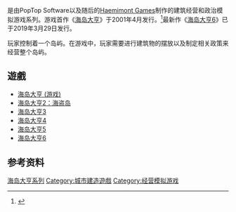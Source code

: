 {{Underlinked|time=2016-10-02T04:20:16+00:00}}
{{NoteTA
| G1=Games
}}

{{vgsname|cn=海岛大亨系列|tw=总统万岁系列|en=Tropico}}是由PopTop Software以及随后的[[Haemimont_Games|Haemimont Games]]制作的建筑经营和政治模拟游戏系列。游戏首作《[[海岛大亨_(游戏)|海岛大亨]]》于2001年4月发行。<ref name="Releases">{{cite web | title=Release Information for Tropico | author= | url=http://www.mobygames.com/game/tropico/release-info | year= | work=MobyGames | accessdate=14 August 2006 | archive-date=2019-03-31 | archive-url=https://web.archive.org/web/20190331104045/https://www.mobygames.com/game/tropico/release-info | dead-url=no }}</ref>最新作《[[海岛大亨6|海岛大亨6]]》已于2019年3月29日发行。

玩家控制着一个岛屿。在游戏中，玩家需要进行建筑物的摆放以及制定相关政策来经营整个岛屿。

== 遊戲 ==
*[[海岛大亨_(游戏)|海岛大亨 (游戏)]]
*[[海岛大亨2：海盗岛|海岛大亨2：海盗岛]]
*[[海岛大亨3|海岛大亨3]]
*[[海岛大亨4|海岛大亨4]]
*[[海岛大亨5|海岛大亨5]]
*[[海岛大亨6|海岛大亨6]]

== 参考资料 ==
{{Reflist}}

{{海岛大亨系列}}

{{DEFAULTSORT:Tropico}}
[[Category:海岛大亨系列|]]
[[Category:城市建造遊戲|Category:城市建造遊戲]]
[[Category:经营模拟游戏|Category:经营模拟游戏]]


{{Simulation-videogame-stub}}
